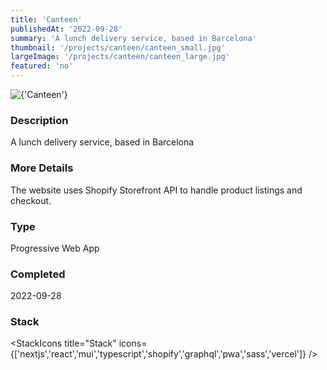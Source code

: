 ```yaml
---
title: 'Canteen'
publishedAt: '2022-09-28'
summary: 'A lunch delivery service, based in Barcelona'
thumbnail: '/projects/canteen/canteen_small.jpg'
largeImage: '/projects/canteen/canteen_large.jpg'
featured: 'no'
---
```


<div className="relative w-full h-[400px] sm:h-[600px] md:h-[760px] lg:h-[920px]">
  <Image
    alt={'Canteen'}
    src={'/projects/canteen/canteen.jpg'}
    sizes="(max-width: 640px) 100%, 100%"
    fill={true}
    priority
    style={{
      objectFit: 'contain'
    }}
  />
</div>

### Description

A lunch delivery service, based in Barcelona

### More Details

The website uses Shopify Storefront API to handle product listings and checkout.

### Type

Progressive Web App


### Completed
2022-09-28



### Stack

<StackIcons
  title="Stack"
  icons={['nextjs','react','mui','typescript','shopify','graphql','pwa','sass','vercel']}
  />
